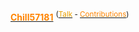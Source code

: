 [[User:Chill57181|<font color = "FF8400">'''Chill57181'''</font>]] <sup>([[User talk:Chill57181|<font color = "EAA000">Talk</font>]] - [[Special:Contributions/Chill57181|<font color = "FF8400">Contributions</font>]])</sup>
